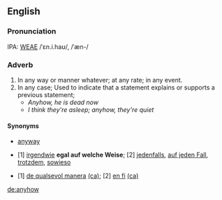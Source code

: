==English==
===Pronunciation===
IPA: [[WEAE]] /ˈɛn.i.haʊ/, /ˈæn-/

===Adverb===
# In any way or manner whatever; at any rate; in any event.
# In any case; Used to indicate that a statement explains or supports a previous statement;
#* ''Anyhow, he is dead now''
#* ''I think they're asleep; anyhow, they're quiet''
<!-- material copied from Webster's Revised Unabridged Dictionary (1913) -->
<!-- material copied from WordNet -->

====Synonyms====
* [[anyway]]

*{{de}} [1] [[irgendwie]] '''egal auf welche Weise'''; [2] [[jedenfalls]], [[auf jeden Fall]], [[trotzdem]], [[sowieso]] 
*{{ca}} [1] [[de qualsevol manera]] [[:ca:de qualsevol manera|(ca)]]; [2] [[en fi]] [[:ca:en fi|(ca)]]

[[de:anyhow]]